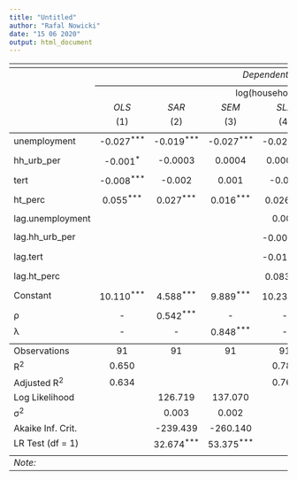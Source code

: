 ```yaml
---
title: "Untitled"
author: "Rafal Nowicki"
date: "15 06 2020"
output: html_document
---
```


<table style="text-align:center"><tr><td colspan="8" style="border-bottom: 1px solid black"></td></tr><tr><td style="text-align:left"></td><td colspan="7"><em>Dependent variable:</em></td></tr>
<tr><td></td><td colspan="7" style="border-bottom: 1px solid black"></td></tr>
<tr><td style="text-align:left"></td><td colspan="7">log(household_income)
<tr><td style="text-align:left"></td><td><em>OLS</em></td><td><em>SAR</em></td><td><em>SEM</em></td><td><em>SLX</em></td><td><em>SARAR</em></td><td><em>SDM</em></td><td><em>SDEM</em></td></tr>
<tr><td style="text-align:left"></td><td>(1)</td><td>(2)</td><td>(3)</td><td>(4)</td><td>(5)</td><td>(6)</td><td>(7)</td></tr>
<tr><td colspan="8" style="border-bottom: 1px solid black"></td></tr><tr><td style="text-align:left">unemployment</td><td>-0.027<sup>***</sup></td><td>-0.019<sup>***</sup></td><td>-0.027<sup>***</sup></td><td>-0.021<sup>***</sup></td><td>-0.027<sup>***</sup></td><td>-0.021<sup>***</sup></td><td>-0.027<sup>***</sup></td></tr>
<tr><td style="text-align:left"></td><td></td><td></td><td></td><td></td><td></td><td></td><td></td></tr>
<tr><td style="text-align:left">hh_urb_per</td><td>-0.001<sup>*</sup></td><td>-0.0003</td><td>0.0004</td><td>0.00003</td><td>0.0003</td><td>b</td><td>c<sup>*</sup></td></tr>
<tr><td style="text-align:left"></td><td></td><td></td><td></td><td></td><td></td><td></td><td></td></tr>
<tr><td style="text-align:left">tert</td><td>-0.008<sup>***</sup></td><td>-0.002</td><td>0.001</td><td>-0.001</td><td>0.0006</td><td>f</td><td>g<sup>***</sup></td></tr>
<tr><td style="text-align:left"></td><td></td><td></td><td></td><td></td><td></td><td></td><td></td></tr>
<tr><td style="text-align:left">ht_perc</td><td>0.055<sup>***</sup></td><td>0.027<sup>***</sup></td><td>0.016<sup>***</sup></td><td>0.026<sup>***</sup></td><td>0.016<sup>***</sup></td><td>i<sup>***</sup></td><td>j<sup>***</sup></td></tr>
<tr><td style="text-align:left"></td><td></td><td></td><td></td><td></td><td></td><td></td><td></td></tr>
<tr><td style="text-align:left">lag.unemployment</td><td></td><td></td><td></td><td>0.001</td><td></td><td>1</td><td></td></tr>
<tr><td style="text-align:left"></td><td></td><td></td><td></td><td></td><td></td><td></td><td></td></tr>
<tr><td style="text-align:left">lag.hh_urb_per</td><td></td><td></td><td></td><td>-0.002<sup>***</sup></td><td></td><td>2<sup>***</sup></td><td></td></tr>
<tr><td style="text-align:left"></td><td></td><td></td><td></td><td></td><td></td><td></td><td></td></tr>
<tr><td style="text-align:left">lag.tert</td><td></td><td></td><td></td><td>-0.015<sup>***</sup></td><td></td><td>3<sup>***</sup></td><td></td></tr>
<tr><td style="text-align:left"></td><td></td><td></td><td></td><td></td><td></td><td></td><td></td></tr>
<tr><td style="text-align:left">lag.ht_perc</td><td></td><td></td><td></td><td>0.083<sup>***</sup></td><td></td><td>4<sup>***</sup></td><td></td></tr>
<tr><td style="text-align:left"></td><td></td><td></td><td></td><td></td><td></td><td></td><td></td></tr>
<tr><td style="text-align:left">Constant</td><td>10.110<sup>***</sup></td><td>4.588<sup>***</sup></td><td>9.889<sup>***</sup></td><td>10.231<sup>***</sup></td><td>9.082<sup>***</sup></td><td>y<sup>***</sup></td><td>z<sup>***</sup></td></tr>
<tr><td style="text-align:left"></td><td></td><td></td><td></td><td></td><td></td><td></td><td></td></tr>
<tr><td style="text-align:left">&rho;</td><td>-</td><td>0.542<sup>***</sup></td><td>-</td><td>-</td><td>0.081</td><td>yy<sup>***</sup></td></tr>
<tr><td style="text-align:left">&lambda;</td><td>-</td><td>-</td><td>0.848<sup>***</sup></td><td>-</td><td>0.819<sup>***</sup></td><td>jj<sup>***</sup></td></tr>
<tr><td colspan="8" style="border-bottom: 1px solid black"></td></tr><tr><td style="text-align:left">Observations</td><td>91</td><td>91</td><td>91</td><td>91</td><td>91</td><td>91</td><td>91</td></tr>
<tr><td style="text-align:left">R<sup>2</sup></td><td>0.650</td><td></td><td></td><td>0.786</td><td>0.650</td><td>0.786</td><td>0.650</td></tr>
<tr><td style="text-align:left">Adjusted R<sup>2</sup></td><td>0.634</td><td></td><td></td><td>0.765</td><td>0.634</td><td>0.765</td><td>0.634</td></tr>
<tr><td style="text-align:left">Log Likelihood</td><td></td><td>126.719</td><td>137.070</td><td></td><td></td><td></td><td></td></tr>
<tr><td style="text-align:left">&sigma;<sup>2</sup></td><td></td><td>0.003</td><td>0.002</td><td></td><td></td><td></td><td></td></tr>
<tr><td style="text-align:left">Akaike Inf. Crit.</td><td></td><td>-239.439</td><td>-260.140</td><td></td><td></td><td></td><td></td></tr>
<tr><td style="text-align:left">LR Test (df = 1)</td><td></td><td>32.674<sup>***</sup></td><td>53.375<sup>***</sup></td><td></td><td></td><td></td><td></td></tr>
<tr><td colspan="8" style="border-bottom: 1px solid black"></td></tr><tr><td style="text-align:left"><em>Note:</em></td><td colspan="7" style="text-align:right"><sup>*</sup>p<0.1; <sup>**</sup>p<0.05; <sup>***</sup>p<0.01</td></tr>
</table>
